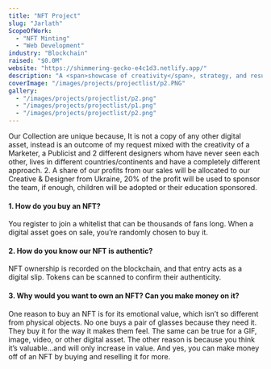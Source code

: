 ```yaml
---
title: "NFT Project"
slug: "Jarlath"
ScopeOfWork: 
  - "NFT Minting"
  - "Web Development"
industry: "Blockchain"
raised: "$0.0M"
website: "https://shimmering-gecko-e4c1d3.netlify.app/"
description: "A <span>showcase of creativity</span>, strategy, and results explore the projects that define us."
coverImage: "/images/projects/projectlist/p2.PNG"
gallery:
  - "/images/projects/projectlist/p2.png"
  - "/images/projects/projectlist/p1.png"
  - "/images/projects/projectlist/p2.png"
---
```



Our Collection are unique because, It is not a copy of any other digital asset, instead is an outcome of my request mixed with the creativity of a Marketer, a Publicist and 2 different designers whom have never seen each other, lives in different countries/continents and have a completely different approach. 2. A share of our profits from our sales will be allocated to our Creative & Designer from Ukraine, 20% of the profit will be used to sponsor the team, if enough, children will be adopted or their education sponsored.

#### 1. How do you buy an NFT?   
You register to join a whitelist that can be thousands of fans long. When a digital asset goes on sale, you’re randomly chosen to buy it.

#### 2. How do you know our NFT is authentic?   
NFT ownership is recorded on the blockchain, and that entry acts as a digital slip. Tokens can be scanned to confirm their authenticity.

#### 3. Why would you want to own an NFT? Can you make money on it? 
One reason to buy an NFT is for its emotional value, which isn’t so different from physical objects. No one buys a pair of glasses because they need it. They buy it for the way it makes them feel. The same can be true for a GIF, image, video, or other digital asset. The other reason is because you think it’s valuable...and will only increase in value. And yes, you can make money off of an NFT by buying and reselling it for more.

